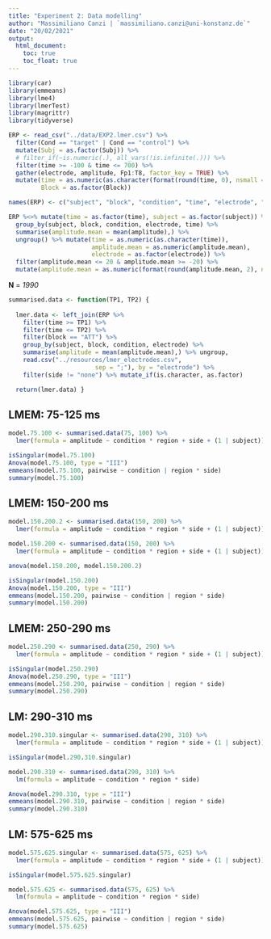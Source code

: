 ```yaml
---
title: "Experiment 2: Data modelling"
author: "Massimiliano Canzi | `massimiliano.canzi@uni-konstanz.de`"
date: "20/02/2021"
output: 
  html_document:
    toc: true
    toc_float: true
---
```


```r
library(car)
library(emmeans)
library(lme4)
library(lmerTest)
library(magrittr)
library(tidyverse)
```

```r
ERP <- read_csv("../data/EXP2.lmer.csv") %>%
  filter(Cond == "target" | Cond == "control") %>%
  mutate(Subj = as.factor(Subj)) %>%
  # filter_if(~is.numeric(.), all_vars(!is.infinite(.))) %>%
  filter(time >= -100 & time <= 700) %>%
  gather(electrode, amplitude, Fp1:T8, factor_key = TRUE) %>%
  mutate(time = as.numeric(as.character(format(round(time, 0), nsmall = 0))),
         Block = as.factor(Block))

names(ERP) <- c("subject", "block", "condition", "time", "electrode", "amplitude")
```

```r
ERP %<>% mutate(time = as.factor(time), subject = as.factor(subject)) %>%
  group_by(subject, block, condition, electrode, time) %>% 
  summarise(amplitude.mean = mean(amplitude),) %>% 
  ungroup() %>% mutate(time = as.numeric(as.character(time)), 
                       amplitude.mean = as.numeric(amplitude.mean), 
                       electrode = as.factor(electrode)) %>%
  filter(amplitude.mean <= 20 & amplitude.mean >= -20) %>%
  mutate(amplitude.mean = as.numeric(format(round(amplitude.mean, 2), nsmall = 2)))
```

__N__ = _1990_

```r
summarised.data <- function(TP1, TP2) {
  
  lmer.data <- left_join(ERP %>%
    filter(time >= TP1) %>%
    filter(time <= TP2) %>%
    filter(block == "ATT") %>%
    group_by(subject, block, condition, electrode) %>%
    summarise(amplitude = mean(amplitude.mean),) %>% ungroup,
    read.csv("../resources/lmer_electrodes.csv", 
                        sep = ";"), by = "electrode") %>% 
    filter(side != "none") %>% mutate_if(is.character, as.factor)

  return(lmer.data) }
```

## LMEM: 75-125 ms

```r
model.75.100 <- summarised.data(75, 100) %>% 
  lmer(formula = amplitude ~ condition * region + side + (1 | subject))
```

```r
isSingular(model.75.100)
Anova(model.75.100, type = "III")
emmeans(model.75.100, pairwise ~ condition | region * side)
summary(model.75.100)
```

## LMEM: 150-200 ms

```r
model.150.200.2 <- summarised.data(150, 200) %>% 
  lmer(formula = amplitude ~ condition * region * side + (1 | subject))

model.150.200 <- summarised.data(150, 200) %>% 
  lmer(formula = amplitude ~ condition * region + side + (1 | subject))

anova(model.150.200, model.150.200.2)
```

```r
isSingular(model.150.200)
Anova(model.150.200, type = "III")
emmeans(model.150.200, pairwise ~ condition | region * side)
summary(model.150.200)
```

## LMEM: 250-290 ms

```r
model.250.290 <- summarised.data(250, 290) %>% 
  lmer(formula = amplitude ~ condition * region * side + (1 | subject))
```

```r
isSingular(model.250.290)
Anova(model.250.290, type = "III")
emmeans(model.250.290, pairwise ~ condition | region * side)
summary(model.250.290)
```

## LM: 290-310 ms

```r
model.290.310.singular <- summarised.data(290, 310) %>% 
  lmer(formula = amplitude ~ condition * region * side + (1 | subject)) 

isSingular(model.290.310.singular)
```

```r
model.290.310 <- summarised.data(290, 310) %>% 
  lm(formula = amplitude ~ condition * region * side) 
```

```r
Anova(model.290.310, type = "III")
emmeans(model.290.310, pairwise ~ condition | region * side)
summary(model.290.310)
```

## LM: 575-625 ms

```r
model.575.625.singular <- summarised.data(575, 625) %>% 
  lmer(formula = amplitude ~ condition * region * side + (1 | subject)) 

isSingular(model.575.625.singular)
```

```r
model.575.625 <- summarised.data(575, 625) %>% 
  lm(formula = amplitude ~ condition * region * side) 
```

```r
Anova(model.575.625, type = "III")
emmeans(model.575.625, pairwise ~ condition | region * side)
summary(model.575.625)
```

